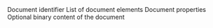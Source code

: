 <ParamField path="id" type="string">
  Document identifier
</ParamField>

<ParamField path="elements" type="array">
  List of document elements
</ParamField>

<ParamField path="properties" type="object">
  Document properties
</ParamField>

<ParamField path="binary_data" type="binary">
  Optional binary content of the document
</ParamField>